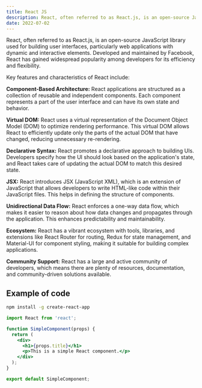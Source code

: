 ```yaml
---
title: React JS
description: React, often referred to as React.js, is an open-source JavaScript library used for building user interfaces, particularly web applications with dynamic and interactive elements.
date: 2022-07-02
---
```

React, often referred to as React.js, is an open-source JavaScript library used for building user interfaces, particularly web applications with dynamic and interactive elements. Developed and maintained by Facebook, React has gained widespread popularity among developers for its efficiency and flexibility.

Key features and characteristics of React include:

**Component-Based Architecture:** React applications are structured as a collection of reusable and independent components. Each component represents a part of the user interface and can have its own state and behavior.

**Virtual DOM:** React uses a virtual representation of the Document Object Model (DOM) to optimize rendering performance. This virtual DOM allows React to efficiently update only the parts of the actual DOM that have changed, reducing unnecessary re-rendering.

**Declarative Syntax:** React promotes a declarative approach to building UIs. Developers specify how the UI should look based on the application's state, and React takes care of updating the actual DOM to match this desired state.

**JSX:** React introduces JSX (JavaScript XML), which is an extension of JavaScript that allows developers to write HTML-like code within their JavaScript files. This helps in defining the structure of components.

**Unidirectional Data Flow:** React enforces a one-way data flow, which makes it easier to reason about how data changes and propagates through the application. This enhances predictability and maintainability.

**Ecosystem:** React has a vibrant ecosystem with tools, libraries, and extensions like React Router for routing, Redux for state management, and Material-UI for component styling, making it suitable for building complex applications.

**Community Support:** React has a large and active community of developers, which means there are plenty of resources, documentation, and community-driven solutions available.

## Example of code


```sh
npm install -g create-react-app
```


```jsx
import React from 'react';

function SimpleComponent(props) {
  return (
    <div>
      <h1>{props.title}</h1>
      <p>This is a simple React component.</p>
    </div>
  );
}

export default SimpleComponent;
```